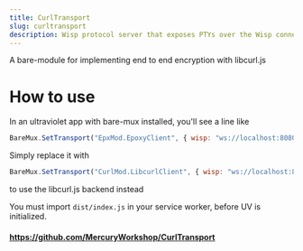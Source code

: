 ```yaml
---
title: CurlTransport
slug: curltransport
description: Wisp protocol server that exposes PTYs over the Wisp connection.
---
```


A bare-module for implementing end to end encryption with libcurl.js

# How to use
In an ultraviolet app with bare-mux installed, you'll see a line like
```js
BareMux.SetTransport("EpxMod.EpoxyClient", { wisp: "ws://localhost:8080/wisp" });
```
Simply replace it with
```js
BareMux.SetTransport("CurlMod.LibcurlClient", { wisp: "ws://localhost:8080/wisp" });
```

to use the libcurl.js backend instead

You must import `dist/index.js` in your service worker, before UV is initialized. 

#### https://github.com/MercuryWorkshop/CurlTransport